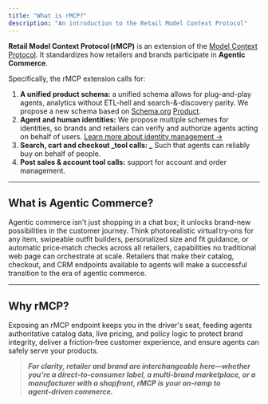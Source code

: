 ```yaml
---
title: "What is rMCP?"
description: "An introduction to the Retail Model Context Protocol"
---
```


**Retail Model Context Protocol (rMCP)** is an extension of the [Model Context Protocol](https://modelcontextprotocol.io/introduction). It standardizes how retailers and brands participate in **Agentic Commerce**.

Specifically, the rMCP extension calls for: 

1. **A unified product schema:** a unified schema allows for plug-and-play agents, analytics without ETL-hell and search-&-discovery parity. We propose a new schema based on [Schema.org](https://schema.org) [Product](https://schema.org/Product). 
2. **Agent and human identities:** We propose multiple schemes for identities, so brands and retailers can verify and authorize agents acting on behalf of users. [Learn more about identity management →](/identity)
3. **Search, cart and checkout _tool calls: _** Such that agents can reliably buy on behalf of people. 
4. **Post sales & account tool calls:** support for account and order management. 

---

## What is Agentic Commerce?

Agentic commerce isn't just shopping in a chat box; it unlocks brand-new possibilities in the customer journey. Think photorealistic virtual try‑ons for any item, swipeable outfit builders, personalized size and fit guidance, or automatic price‑match checks across all retailers, capabilities no traditional web page can orchestrate at scale. Retailers that make their catalog, checkout, and CRM endpoints available to agents will make a successful transition to the era of agentic commerce.

---

## Why rMCP?

Exposing an rMCP endpoint keeps you in the driver's seat, feeding agents authoritative catalog data, live pricing, and policy logic to protect brand integrity, deliver a friction‑free customer experience, and ensure agents can safely serve your products.

> ****_For clarity, retailer and brand are interchangeable here—whether you're a direct‑to‑consumer label, a multi‑brand marketplace, or a manufacturer with a shopfront, rMCP is your on‑ramp to agent‑driven commerce._****

